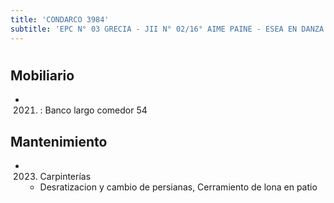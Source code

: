 ```yaml
---
title: 'CONDARCO 3984'
subtitle: 'EPC N° 03 GRECIA - JII N° 02/16° AIME PAINE - ESEA EN DANZA MASTRAZZI CURSO VOCACIONAL DE DANZA Y EXPRESIÓN CORPORAL INFANTIL N° 03'
---
```


#


## Mobiliario

*  (2021) : Banco largo comedor 54 





## Mantenimiento

*  (2023) Carpinterías 
    + Desratizacion y cambio de persianas, Cerramiento de lona en patio




